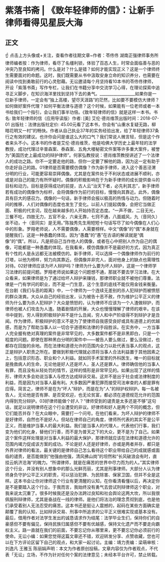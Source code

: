 # 紫落书斋 | 《致年轻律师的信》：让新手律师看得见星辰大海
## 正文
☝ 点击上方头像或+关注，查看作者往期文章~作者：苓佟佟 湖南正强律师事务所律师编者按：作为律师，看尽了名缰利锁，体验了百态人生，时常会面临善与恶的冲突乃至良知的拷问。什么是对？什么是错？如何才能实现正义？这是一个律师终生需要面对的命题。这时，我们既需要从书中汲取安身立命的知识养分，也需要在阅读中找到勇敢前行的心灵慰藉。无讼邀请每个月坚持看10本书的苓佟佟律师，开设「紫落书斋」写作专栏，让我们在书籍分享中交流学习心得，在理论探索中追寻正义脚步，在知识海洋里找到坚持下去的勇气。__________________如果你是一位新手律师，一定会有“独上高楼，望尽天涯路”的茫然，比如要不要模仿大律师？如何做好案件代理？如何平衡法律与道德？这个时候，如果能有一位老师或者一本书给我们一个指引，会让我们事半功倍。《致年轻律师的信》就是这样一本书。书名: 致年轻律师的信（应用导读版）作者: [美] 艾伦·德肖维茨出版时间：2018-07-01 出版社：法律出版社定价: 45.00元看了这本书，你会有“山重水复疑无路，柳暗花明又一村”的畅快。作者从自己执业37年的实务经验出发，给了年轻律师37条行之有效的建议。也许你会问是谁这么大的口气？我们常说人微言轻，但是这个作者来头不小。这本书的作者是艾伦·德肖维茨，他是哈佛大学历史上最年轻的法学教授，成功代理过辛普森案、泰森案、五角大楼秘密文件案等许多重大案件，被誉为“美国历史上最成功的辩护律师”。何家弘教授说：德肖维茨教授讲述了一个法律人的成功之路。你不一定要走他的路，但你一定要了解他的路，因为这一定有助于你走好自己的路。01律师是否需要模仿偶像？作为新手律师，进入这个善恶泾渭分明的行业，可能更容易崇拜偶像。尤其是在案件处于不利状态或进展不顺利，亦或是对自己的能力有所怀疑时。偶像的积极影响在于为新手律师的成长提供奋斗的目标和动力。目标是获得成功的前提，古人云“治天下者，必先利其志”，新手律师若有成功的偶像作为标杆，会将偶像作为前行的目标，慢慢向其靠近。此外，偶像具有巨大的感召力。偶像的一句话，新手律师会报以极高的热情与动力。但随着时间的推移，人们对偶像的态度也发生了变化。以前人们提起偶像，会把它当做正面、积极的代言词，现在越来越多的人开始持否定态度。“一声不做，二目无光，三餐不吃，四肢无力，五官不全，六亲无靠，七窍不通，八面威风，九（音同久）坐不动，十（音同实）是无用。”陈独秀先生用短短十句话写尽了如今偶像在人们心中的形象。罗翔老师说，人不需要偶像，人需要榜样。中文“偶像”的“偶”本身就在提醒我们，这是一种愚蠢的体现。因为“愚蠢”的“愚”在古语的解读就是“偶像”的“偶”。所以，凡是把自己当作他人的偶像，或者在心中把别人作为自己的偶像，可能都是一种愚蠢的体现。在我看来，模仿偶像并不是最好的方式，因为真正有个性的人是永远都无法被模仿的。新手律师，可以选择一个偶像律师作为前行的灯塔，以他为榜样，努力向其靠近。但偶像并非完人，面对他身上的缺点也需理性对待。02好律师应该为坏人辩护吗？律师为什么要为坏人辩护，这是一个律师学习法律的前提问题。罗翔老师说如果这个问题想不通，那就不要去学习法律。在大众看来，如果律师是为了通过给坏人辩护来赚钱，那律师职业就不被他们尊重。法律是一门有学问的职业，而不是一门生意，这个生意的底线不能仅用金钱来衡量。在台剧《我们与恶的距离》中，一个律师为一个连续无差别的杀人犯辩护而被愤怒的群众泼粪。大众从自己的经验出发，认为被告十恶不赦，作为维护公平正义的律师为什么要为杀人犯辩护？大众是愤怒的，认为律师不应该为一个人渣做辩护，而律师也被人们攻击为人渣。随着剧情的开展，大众也慢慢理解了律师的艰辛。在该书中提到，穷人得到积极辩护并不是什么丑闻，穷人和中产阶级得不到辩护才是丑闻。作为律师，积极辩护的意义不是为了使律师自我感受良好或具有道德上的优越感，而是为了帮助当事人以一切合乎道德和法律的手段胜诉。在实务中，一方当事人完全握有绝对真理的案件是非常罕见的，大多数案件都不是非黑即白，只是一个程度的问题。即使在那种黑白分明的案件中——被告人要么做过，要么没做过，也都存在回旋的余地。而在法律和道德允许的范围内全力以赴代表当事人的观点，这正是辩护人职责之所在。要做到积极代理就必须将当事人合法利益置于其他因素之上，包括意识形态、职业和个人利益。就如同手术室里的外科医生，唯一的目标就是挽救病人的生命，无论他是好人还是坏人，圣人还是罪人。律师确信他的当事人有罪，而且没有从轻处罚的情节，这样的情形是非常罕见的。如果出现了这样的情形，律师大多会劝说当事人与控方达成辩诉交易。这并不是出于社会或法律制度的利益，而是因为对当事人最有利。大多数因严重犯罪而接受司法审查的人都是罪有应得。简言之，律师不是在为“坏人”辩护，而是在为“人”的辩护权辩护。每一名被告人，无论他是否有罪、是否受欢迎，也无论贫富，都必须在道德规范允许的范围内得到充分辩护。03好律师能做个好人？“律师受到的谴责是太多还是不够”这句话，就足以说明律师在这个行业遭受的非议。好律师和好人是两个不同的概念，但它们能否并存？在大众眼中，需要打一个问号。在他们看来，为坏人辩护的律师不是好律师，自然也不是好人。但站在律师自己的角度，律师所代表的其实不是公平正义，而是维护当事人的最大利益。我们是当事人的代理人，代表他们行事，我们变为他们的化身，替他们行善，而不是为普天之下的大众，更不是为了自己。如果这个案件这样处理是对当事人利益的最大保护，那律师就应该在法律和道德允许的范围内竭力促成该方案的成功。不论是好人还是好律师，亦或是两者并存，都只是外界对律师的看法，最关键的是律师自己怎么看待这个职业带给自己的成就感或面临的谴责，是否能做到“他强由他强，清风拂山岗”的坦然和“长风破浪会有时，直挂云帆济沧海”的魄力。“所谓律师，就是在痛苦的世界中尽力而为的人。”其实律师这个行业，并没有别人想象中的那么光鲜亮丽，尤其是刑事律师。大部分人认为律师身负守护公平正义的职责，可以惩治犯罪、为民除害、保家卫国，但并不全是这样。这本书会让你对律师这个行业有更清醒的认知，在你看清看懂以后，再决定你是不是要踏入这个行业。于我而言，我始终没有勇气去尝试刑辩律师这个职业，对我来说太沉重了。很多时候我还是没办法跨过良知和社会舆论这两大坎，所以我很佩服刑辩律师，尤其是奋战在一线的律师。是他们将法治的理念贯彻到底，也是他们承受着别人无法忍受的痛苦。这本书还是挺让人震撼的，起码在某些方面确实是颠覆了我的认知，比如辩诉交易、刑事中所追求的公平正义很难实现或基本没有。最后，借用作者对法学生发出的诚恳请求作为结尾：法学毕业生们，保持你们的自豪感但不要有偏见，保持民族归属感但不要有优越感，保持文化遗产而不要走向霸权主义。路一直就在我们的前面，不要忘记你从哪里来，更不要忘记你必须前行的使命。无讼小编：如果您觉得这篇文章还不错，欢迎转发分享、点赞收藏，您也可以在下方评论区留下自己的观点，和大家一起讨论。主编：靖力责编：梁萌审核：刘逸凡 王雅玉 陈丽娟声明：本文为作者原创投稿，文章内容仅为作者观点，不代表「无讼」立场，不作为针对任何个案的法律意见；未经本平台许可，禁止转载。